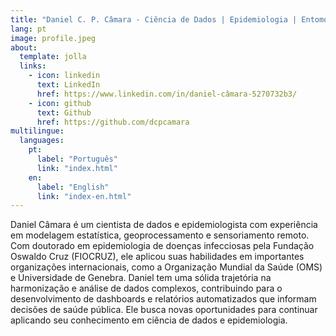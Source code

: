 ```yaml
---
title: "Daniel C. P. Câmara - Ciência de Dados | Epidemiologia | Entomologia Médica"
lang: pt
image: profile.jpeg
about:
  template: jolla
  links:
    - icon: linkedin
      text: LinkedIn
      href: https://www.linkedin.com/in/daniel-câmara-5270732b3/
    - icon: github
      text: Github
      href: https://github.com/dcpcamara
multilingue:
  languages: 
    pt: 
      label: "Português"
      link: "index.html"
    en: 
      label: "English"
      link: "index-en.html"
---
```


Daniel Câmara é um cientista de dados e epidemiologista com experiência em modelagem estatística, geoprocessamento e sensoriamento remoto. Com doutorado em epidemiologia de doenças infecciosas pela Fundação Oswaldo Cruz (FIOCRUZ), ele aplicou suas habilidades em importantes organizações internacionais, como a Organização Mundial da Saúde (OMS) e Universidade de Genebra. Daniel tem uma sólida trajetória na harmonização e análise de dados complexos, contribuindo para o desenvolvimento de dashboards e relatórios automatizados que informam decisões de saúde pública. Ele busca novas oportunidades para continuar aplicando seu conhecimento em ciência de dados e epidemiologia.
